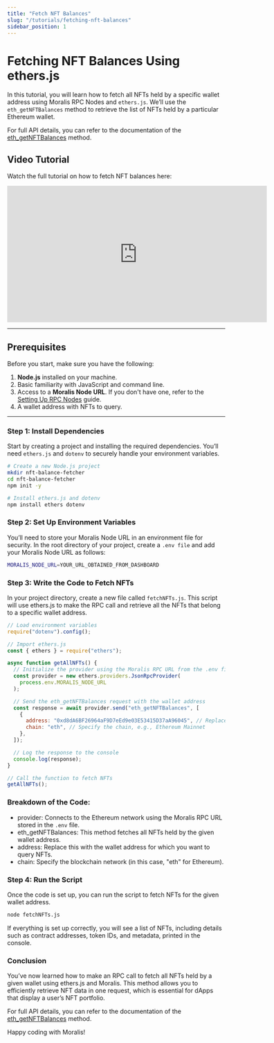 ```yaml
---
title: "Fetch NFT Balances"
slug: "/tutorials/fetching-nft-balances"
sidebar_position: 1
---
```



# Fetching NFT Balances Using ethers.js

In this tutorial, you will learn how to fetch all NFTs held by a specific wallet address using Moralis RPC Nodes and `ethers.js`. We’ll use the `eth_getNFTBalances` method to retrieve the list of NFTs held by a particular Ethereum wallet.

For full API details, you can refer to the documentation of the [eth_getNFTBalances](/rpc-nodes/reference/extended-rpc/eth_getNFTBalances) method.

## Video Tutorial

Watch the full tutorial on how to fetch NFT balances here:

<iframe width="600" height="315" src="https://www.youtube.com/embed/TplvuImqEVo" title="YouTube video player" frameborder="0" allow="accelerometer; autoplay; clipboard-write; encrypted-media; gyroscope; picture-in-picture" allowfullscreen></iframe>

---

## Prerequisites

Before you start, make sure you have the following:

1. **Node.js** installed on your machine.
2. Basic familiarity with JavaScript and command line.
3. Access to a **Moralis Node URL**. If you don't have one, refer to the [Setting Up RPC Nodes](/get-your-node-api-key) guide.
4. A wallet address with NFTs to query.

---

### Step 1: Install Dependencies

Start by creating a project and installing the required dependencies. You’ll need `ethers.js` and `dotenv` to securely handle your environment variables.

```bash
# Create a new Node.js project
mkdir nft-balance-fetcher
cd nft-balance-fetcher
npm init -y

# Install ethers.js and dotenv
npm install ethers dotenv
```

### Step 2: Set Up Environment Variables

You’ll need to store your Moralis Node URL in an environment file for security. In the root directory of your project, create a `.env file` and add your Moralis Node URL as follows:

```bash
MORALIS_NODE_URL=YOUR_URL_OBTAINED_FROM_DASHBOARD
```

### Step 3: Write the Code to Fetch NFTs

In your project directory, create a new file called `fetchNFTs.js`. This script will use ethers.js to make the RPC call and retrieve all the NFTs that belong to a specific wallet address.

```javascript
// Load environment variables
require("dotenv").config();

// Import ethers.js
const { ethers } = require("ethers");

async function getAllNFTs() {
  // Initialize the provider using the Moralis RPC URL from the .env file
  const provider = new ethers.providers.JsonRpcProvider(
    process.env.MORALIS_NODE_URL
  );

  // Send the eth_getNFTBalances request with the wallet address
  const response = await provider.send("eth_getNFTBalances", [
    {
      address: "0xd8dA6BF26964aF9D7eEd9e03E53415D37aA96045", // Replace this with the wallet address you want to query
      chain: "eth", // Specify the chain, e.g., Ethereum Mainnet
    },
  ]);

  // Log the response to the console
  console.log(response);
}

// Call the function to fetch NFTs
getAllNFTs();
```

### Breakdown of the Code:

- provider: Connects to the Ethereum network using the Moralis RPC URL stored in the `.env` file.
- eth_getNFTBalances: This method fetches all NFTs held by the given wallet address.
- address: Replace this with the wallet address for which you want to query NFTs.
- chain: Specify the blockchain network (in this case, "eth" for Ethereum).

### Step 4: Run the Script

Once the code is set up, you can run the script to fetch NFTs for the given wallet address.

```bash
node fetchNFTs.js
```

If everything is set up correctly, you will see a list of NFTs, including details such as contract addresses, token IDs, and metadata, printed in the console.

### Conclusion

You’ve now learned how to make an RPC call to fetch all NFTs held by a given wallet using ethers.js and Moralis. This method allows you to efficiently retrieve NFT data in one request, which is essential for dApps that display a user’s NFT portfolio.

For full API details, you can refer to the documentation of the [eth_getNFTBalances](/rpc-nodes/reference/extended-rpc/eth_getNFTBalances) method.

Happy coding with Moralis!

